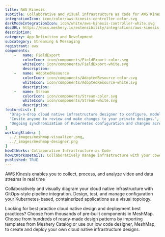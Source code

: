 ```yaml
---
title: AWS Kinesis
subtitle: Collaborative and visual infrastructure as code for AWS Kinesis
integrationIcon: icon/color/aws-kinesis-controller-color.svg
darkModeIntegrationIcon: icon/white/aws-kinesis-controller-white.svg
docURL: https://docs.meshery.io/extensibility/integrations/aws-kinesis-controller
description: 
category: App Definition and Development
subcategory: Streaming & Messaging
registrant: aws
components: 
	-	name: FieldExport
		colorIcon: icon/components/FieldExport-color.svg
		whiteIcon: icon/components/FieldExport-white.svg
		description: 
	-	name: AdoptedResource
		colorIcon: icon/components/AdoptedResource-color.svg
		whiteIcon: icon/components/AdoptedResource-white.svg
		description: 
	-	name: Stream
		colorIcon: icon/components/Stream-color.svg
		whiteIcon: icon/components/Stream-white.svg
		description: 
featureList: [
  "Drag-n-drop cloud native infrastructure designer to configure, model, and deploy your workloads.",
  "Invite anyone to review and make changes to your private designs.",
  "Ongoing synchronization of Kubernetes configuration and changes across any number of clusters."
]
workingSlides: [
  ../_images/meshmap-visualizer.png,
  ../_images/meshmap-designer.png
]
howItWorks: Collaborative Infrastructure as Code
howItWorksDetails: Collaboratively manage infrastructure with your coworkers synchronously sharing the same designs.
published: TRUE
---
```

<p>
AWS Kinesis enables you to collect, process, and analyze video and data streams in real time
</p>
<p>
    Collaboratively and visually diagram your cloud native infrastructure with GitOps-style pipeline integration. Design, test, and manage configuration your Kubernetes-based, containerized applications as a visual topology.
</p>
<p>
    Looking for best practice cloud native design and deployment best practices? Choose from thousands of pre-built components in MeshMap. Choose from hundreds of ready-made design patterns by importing templates from Meshery Catalog or use our low code designer, MeshMap, to create and deploy your own cloud native infrastructure designs.
</p>
